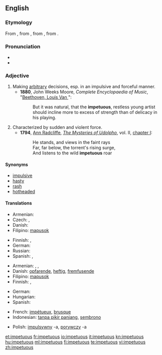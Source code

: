 {{was wotd|2009|December|29}}
==English==

===Etymology===
From {{etyl|enm|en}}, from {{etyl|fro|en}} {{term|impetueux|lang=fro}}, from {{etyl|LL.}} {{term|impetuosus|impetuōsus|violent|lang=la}}, from {{etyl|la|en}} {{term|impetus||violence|lang=la}}.

===Pronunciation===
* {{IPA|/imˈpɛtʃuəs/}}
* {{audio|En-us-impetuous.ogg|Audio (US)}}

===Adjective===
{{en-adj}}

# Making [[arbitrary]] decisions, esp. in an impulsive and forceful manner.
#*'''1880''', John Weeks Moore, ''Complete Encyclopaedia of Music'', "[[s:Complete Encyclopaedia of Music/B/Beethoven, Louis Van|Beethoven, Louis Van ]]":
#*:But it was natural, that the '''impetuous''', restless young artist should incline more to excess of strength than of delicacy in his playing.
# Characterized by sudden and violent force.
#*'''1794''', [[w:Ann Radcliffe|Ann Radcliffe]], ''[[w:The Mysteries of Udolpho|The Mysteries of Udolpho]]'', vol. II, [[s:The Mysteries of Udolpho/Volume II/Chapter I|chapter I]]:
#*:He stands, and views in the faint rays<br>Far, far below, the torrent's rising surge,<br>And listens to the wild '''impetuous''' roar

====Synonyms====
* [[impulsive]]
* [[hasty]]
* [[rash]]
* [[hotheaded]]

====Translations====
{{trans-top|describing one who makes arbitrary decisions}}
* Armenian: {{t|hy|իմպուլսիվ|tr=impulsiv}}
* Czech: {{t-|cs|unáhlený|m}}, {{t-|cs|zbrklý|m}}
* Danish: {{t-|da|impulsiv}}
* Filipino: [[mapusok]]
{{trans-mid}}
* Finnish: {{t-|fi|harkitsematon}}, {{t-|fi|äkkinäinen}}
* German: {{t+|de|ungestüm}}
* Russian: {{t|ru|поспешный}}
* Spanish: {{t-|es|impulsivo|m}}, {{t-|es|impulsiva|f}}
{{trans-bottom}}

{{trans-top|characterized by sudden and violent force}}
* Armenian: {{t-|hy|բուռն|tr=buṙn}},  {{t|hy|սրընթաց|tr=srëntac’}},  {{t|hy|պոռթկուն|tr=poṙt’kun}}
* Danish: [[opfarende]], [[heftig]], [[fremfusende]]
* Filipino: [[mapusok]]
* Finnish: {{t-|fi|äkkinäinen}}, {{t+|fi|kiihkeä}}
{{trans-mid}}
* German: {{t+|de|ungestüm}}
* Hungarian: {{t|hu|indulatos}}
* Spanish: {{t-|es|impetuoso|m}}
{{trans-bottom}}

{{checktrans-top}}
* French: [[impétueux]], [[brusque]]
* Indonesian: [[tanpa pikir panjang]], [[sembrono]]
{{checktrans-mid}}
* Polish: [[impulsywny]] -a, [[porywczy]] -a
{{checktrans-bottom}}

[[et:impetuous]]
[[fr:impetuous]]
[[io:impetuous]]
[[it:impetuous]]
[[kn:impetuous]]
[[hu:impetuous]]
[[ml:impetuous]]
[[fi:impetuous]]
[[te:impetuous]]
[[vi:impetuous]]
[[zh:impetuous]]